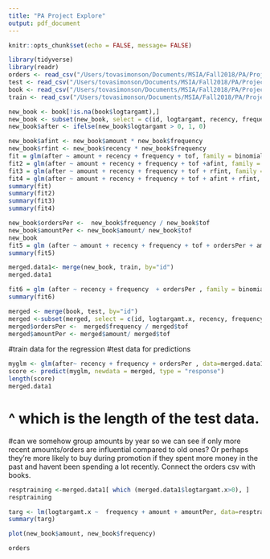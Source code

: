 ```yaml
---
title: "PA Project Explore"
output: pdf_document
---
```


```r
knitr::opts_chunk$set(echo = FALSE, message= FALSE)
```

```r
library(tidyverse)
library(readr)
orders <- read_csv("/Users/tovasimonson/Documents/MSIA/Fall2018/PA/Project/ordersall.csv")
test <- read_csv("/Users/tovasimonson/Documents/MSIA/Fall2018/PA/Project/booktest.csv")
book <- read_csv("/Users/tovasimonson/Documents/MSIA/Fall2018/PA/Project/book.csv")
train <- read_csv("/Users/tovasimonson/Documents/MSIA/Fall2018/PA/Project/booktrain.csv")
```



```r
new_book <- book[!is.na(book$logtargamt),]
new_book <- subset(new_book, select = c(id, logtargamt, recency, frequency, amount, tof))
new_book$after <- ifelse(new_book$logtargamt > 0, 1, 0)
```


```r
new_book$afint <- new_book$amount * new_book$frequency
new_book$rfint <- new_book$recency * new_book$frequency
fit = glm(after ~ amount + recency + frequency + tof, family = binomial, data=new_book)
fit2 = glm(after ~ amount + recency + frequency + tof +afint, family = binomial, data=new_book)
fit3 = glm(after ~ amount + recency + frequency + tof + rfint, family = binomial, data=new_book)
fit4 = glm(after ~ amount + recency + frequency + tof + afint + rfint, family = binomial, data=new_book)
summary(fit)
summary(fit2)
summary(fit3)
summary(fit4)
```



```r
new_book$ordersPer <-  new_book$frequency / new_book$tof
new_book$amountPer <- new_book$amount/ new_book$tof
new_book
fit5 = glm (after ~ amount + recency + frequency + tof + ordersPer + amountPer, family = binomial, data=new_book)
summary(fit5)
```


```r
merged.data1<- merge(new_book, train, by="id")
merged.data1
```


```r
fit6 = glm (after ~ recency + frequency  + ordersPer , family = binomial, data=new_book)
summary(fit6)
```


```r
merged <- merge(book, test, by="id")
merged <-subset(merged, select = c(id, logtargamt.x, recency, frequency, amount, tof))
merged$ordersPer <-  merged$frequency / merged$tof
merged$amountPer <- merged$amount/ merged$tof
```



#train data for the regression
#test data for predictions


```r
myglm <- glm(after~ recency + frequency + ordersPer , data=merged.data1, family = "binomial")
score <- predict(myglm, newdata = merged, type = "response")
length(score)
merged.data1
```
# ^ which is the length of the test data. 



#can we somehow group amounts by year so we can see if only more recent amounts/orders are influential compared to old ones? Or perhaps they're more likely to buy during promotion if they spent more money in the past and havent been spending a lot recently. Connect the orders csv with books. 

```r
resptraining <-merged.data1[ which (merged.data1$logtargamt.x>0), ]
resptraining
```

```r
targ <- lm(logtargamt.x ~  frequency + amount + amountPer, data=resptraining)
summary(targ)
```


```r
plot(new_book$amount, new_book$frequency)
```



```r
orders
```


```r
```